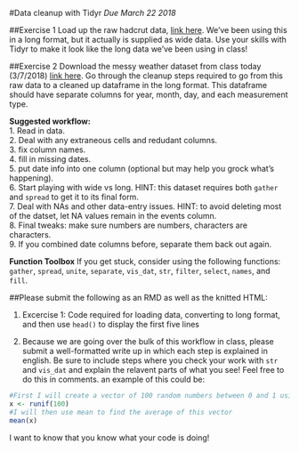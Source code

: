 #Data cleanup with Tidyr
*Due March 22 2018*


##Exercise 1
Load up the raw hadcrut data, [link here](./Data/hadcrut_temp_anomoly_wide_1850_2015.csv). We've been using this in a long format, but it actually is supplied as wide data. Use your skills with Tidyr to make it look like the long data we've been using in class!

##Exercise 2
Download the messy weather dataset from class today (3/7/2018) [link here](./Data/weather_messy.csv). Go through the cleanup steps required to go from this raw data to a cleaned up dataframe in the long format. This dataframe should have separate columns for year, month, day, and each measurement type. 

**Suggested workflow:**  
1. Read in data.   
2. Deal with any extraneous cells and redudant columns.  
3. fix column names.  
4. fill in missing dates.  
5. put date info into one column (optional but may help you grock what's happening).  
6. Start playing with wide vs long. HINT: this dataset requires both `gather` and `spread` to get it to its final form.  
7. Deal with NAs and other data-entry issues. HINT: to avoid deleting most of the datset, let NA values remain in the events column.  
8. Final tweaks: make sure numbers are numbers, characters are characters.  
9. If you combined date columns before, separate them back out again.


**Function Toolbox**
If you get stuck, consider using the following functions:
`gather`, `spread`, `unite`, `separate`, `vis_dat`, `str`, `filter`, `select`, `names`, and `fill`.

##Please submit the following as an RMD as well as the knitted HTML:

1. Excercise 1: Code required for loading data, converting to long format, and then use `head()` to display the first five lines

2. Because we are going over the bulk of this workflow in class, please submit a well-formatted write up in which each step is explained in english. Be sure to include steps where you check your work with `str` and `vis_dat` and explain the relavent parts of what you see! Feel free to do this in comments. an example of this could be:

```r
#First I will create a vector of 100 random numbers between 0 and 1 using runif
x <- runif(100)
#I will then use mean to find the average of this vector
mean(x)
```

I want to know that you know what your code is doing!
